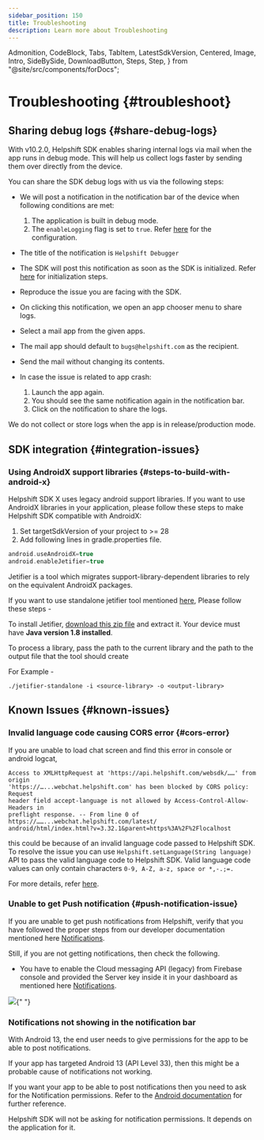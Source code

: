 ```yaml
---
sidebar_position: 150
title: Troubleshooting
description: Learn more about Troubleshooting
---
```


  Admonition,
  CodeBlock,
  Tabs,
  TabItem,
  LatestSdkVersion,
  Centered,
  Image,
  Intro,
  SideBySide,
  DownloadButton,
  Steps,
  Step,
} from "@site/src/components/forDocs";

# Troubleshooting {#troubleshoot}

## Sharing debug logs {#share-debug-logs}

With v10.2.0, Helpshift SDK enables sharing internal logs via mail when the app runs in debug mode.
This will help us collect logs faster by sending them over directly from the device.

You can share the SDK debug logs with us via the following steps:

- We will post a notification in the notification bar of the device when following conditions are met:

  1.  The application is built in debug mode.
  2.  The `enableLogging` flag is set to `true`. Refer [here](/sdkx_android/sdk-configuration#enable-logging) for the configuration.

- The title of the notification is `Helpshift Debugger`
- The SDK will post this notification as soon as the SDK is initialized. Refer [here](/sdkx_android/getting-started#initializing) for initialization steps.
- Reproduce the issue you are facing with the SDK.
- On clicking this notification, we open an app chooser menu to share logs.
- Select a mail app from the given apps.
- The mail app should default to `bugs@helpshift.com` as the recipient.
- Send the mail without changing its contents.
- In case the issue is related to app crash:
  1.  Launch the app again.
  2.  You should see the same notification again in the notification bar.
  3.  Click on the notification to share the logs.

<Admonition type="info" title="Note">

We do not collect or store logs when the app is in release/production mode.

</Admonition>

## SDK integration {#integration-issues}

### Using AndroidX support libraries {#steps-to-build-with-android-x}

Helpshift SDK X uses legacy android support libraries. If you want to use AndroidX libraries in your application, please follow these steps to make Helpshift SDK compatible with AndroidX:

1. Set targetSdkVersion of your project to >= 28
2. Add following lines in gradle.properties file.

```groovy
android.useAndroidX=true
android.enableJetifier=true
```

Jetifier is a tool which migrates support-library-dependent libraries to rely on the equivalent AndroidX packages.

If you want to use standalone jetifier tool mentioned [here](https://developer.android.com/studio/command-line/jetifier), Please follow these steps -

To install Jetifier, [download this zip file](https://dl.google.com/dl/android/studio/jetifier-zips/1.0.0-beta10/jetifier-standalone.zip) and extract it.
Your device must have **Java version 1.8 installed**.

To process a library, pass the path to the current library and the path to the output file that the tool should create

For Example -

`./jetifier-standalone -i <source-library> -o <output-library>`

## Known Issues {#known-issues}

### Invalid language code causing CORS error {#cors-error}

If you are unable to load chat screen and find this error in console or android logcat,

```
Access to XMLHttpRequest at 'https://api.helpshift.com/websdk/……' from origin
'https://…...webchat.helpshift.com' has been blocked by CORS policy: Request
header field accept-language is not allowed by Access-Control-Allow-Headers in
preflight response. -- From line 0 of https://……...webchat.helpshift.com/latest/
android/html/index.html?v=3.32.1&parent=https%3A%2F%2Flocalhost
```

this could be because of an invalid language code passed to Helpshift SDK. To resolve the issue you can use `Helpshift.setLanguage(String language)` API to pass the valid language code to Helpshift SDK.
Valid language code values can only contain characters `0-9, A-Z, a-z, space or *,-.;=.`

For more details, refer [here](/sdkx_android/i18n/#supported-languages).

### Unable to get Push notification {#push-notification-issue}

If you are unable to get push notifications from Helpshift, verify that you have followed the proper steps from our developer documentation mentioned here [Notifications](/sdkx_android/notifications#push-via-helpshift).

Still, if you are not getting notifications, then check the following.

- You have to enable the Cloud messaging API (legacy) from Firebase console and provided the Server key inside it in your dashboard as mentioned here [Notifications](/sdkx_android/notifications#push-via-helpshift).

<Image src="/static/books/helpshiftx/gcm-key-example.png" width="full" />{" "}

### Notifications not showing in the notification bar

With Android 13, the end user needs to give permissions for the app to be able to post notifications.

If your app has targeted Android 13 (API Level 33), then this might be a probable cause of notifications not working.

If you want your app to be able to post notifications then you need to ask for the Notification permissions. Refer to the [Android documentation](https://developer.android.com/develop/ui/views/notifications/notification-permission) for further reference.

Helpshift SDK will not be asking for notification permissions. It depends on the application for it.
